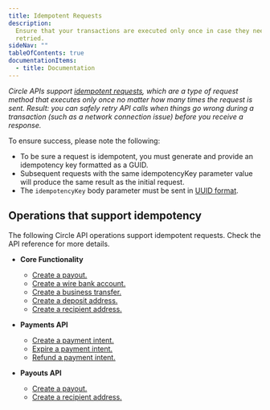 ---
title: Idempotent Requests
description:
  Ensure that your transactions are executed only once in case they need to be
  retried.
sideNav: ""
tableOfContents: true
documentationItems:
  - title: Documentation
---

_Circle APIs support
[idempotent requests](https://en.wikipedia.org/wiki/Idempotence), which are a
type of request method that executes only once no matter how many times the
request is sent. Result: you can safely retry API calls when things go wrong
during a transaction (such as a network connection issue) before you receive a
response._

To ensure success, please note the following:

- To be sure a request is idempotent, you must generate and provide an
  idempotency key formatted as a GUID.
- Subsequent requests with the same idempotencyKey parameter value will produce
  the same result as the initial request.
- The `idempotencyKey` body parameter must be sent in
  [UUID format](https://en.wikipedia.org/wiki/Universally_unique_identifier).

## Operations that support idempotency

The following Circle API operations support idempotent requests. Check the API
reference for more details.

- **Core Functionality**

  - [Create a payout.](/api-reference/circle-mint/account/create-business-payout)
  - [Create a wire bank account.](/api-reference/circle-mint/account/create-business-wire-account)
  - [Create a business transfer.](/api-reference/circle-mint/account/create-business-transfer)
  - [Create a deposit address.](/api-reference/circle-mint/account/create-business-deposit-address)
  - [Create a recipient address.](/api-reference/circle-mint/account/create-business-recipient-address)

- **Payments API**

  - [Create a payment intent.](/api-reference/circle-mint/payments/create-payment-intent)
  - [Expire a payment intent.](/api-reference/circle-mint/payments/expire-payment-intent)
  - [Refund a payment intent.](/api-reference/circle-mint/payments/refund-payment-intent)

- **Payouts API**
  - [Create a payout.](/api-reference/circle-mint/payouts/create-payout)
  - [Create a recipient address.](/api-reference/circle-mint/payouts/create-address-book-recipient)

